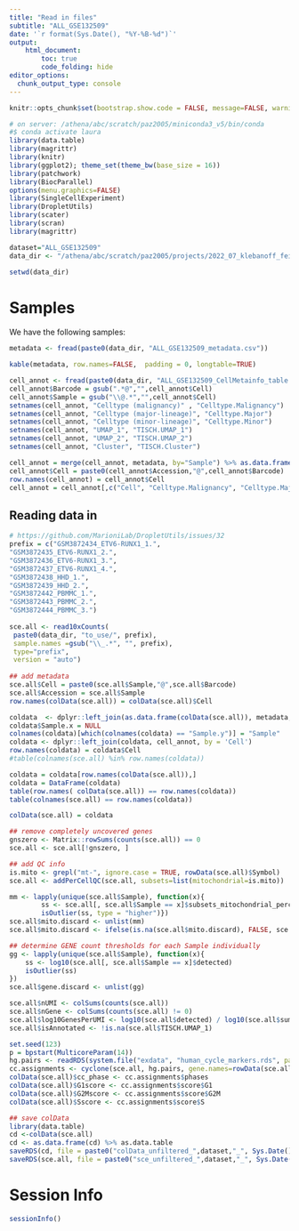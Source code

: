 ```yaml
---
title: "Read in files"
subtitle: "ALL_GSE132509"
date: '`r format(Sys.Date(), "%Y-%B-%d")`'
output:
    html_document:
        toc: true
        code_folding: hide
editor_options: 
  chunk_output_type: console
---
```


```r
knitr::opts_chunk$set(bootstrap.show.code = FALSE, message=FALSE, warning=FALSE, cache=FALSE, echo=FALSE)
```

```r
# on server: /athena/abc/scratch/paz2005/miniconda3_v5/bin/conda
#$ conda activate laura
library(data.table)
library(magrittr)
library(knitr)
library(ggplot2); theme_set(theme_bw(base_size = 16))
library(patchwork)
library(BiocParallel)
options(menu.graphics=FALSE)
library(SingleCellExperiment)
library(DropletUtils)
library(scater)
library(scran)
library(magrittr)

dataset="ALL_GSE132509"
data_dir <- "/athena/abc/scratch/paz2005/projects/2022_07_klebanoff_fei_scRNAseq/datasets/ALL_GSE132509/"

setwd(data_dir)
```


# Samples

We have the following samples:

```r
metadata <- fread(paste0(data_dir, "ALL_GSE132509_metadata.csv"))

kable(metadata, row.names=FALSE,  padding = 0, longtable=TRUE) 
```


```r
cell_annot <- fread(paste0(data_dir, "ALL_GSE132509_CellMetainfo_table.tsv"))
cell_annot$Barcode = gsub(".*@","",cell_annot$Cell)
cell_annot$Sample = gsub("\\@.*","",cell_annot$Cell)
setnames(cell_annot, "Celltype (malignancy)" , "Celltype.Malignancy")
setnames(cell_annot, "Celltype (major-lineage)", "Celltype.Major")
setnames(cell_annot, "Celltype (minor-lineage)", "Celltype.Minor")
setnames(cell_annot, "UMAP_1", "TISCH.UMAP_1")
setnames(cell_annot, "UMAP_2", "TISCH.UMAP_2")
setnames(cell_annot, "Cluster", "TISCH.Cluster")

cell_annot = merge(cell_annot, metadata, by="Sample") %>% as.data.frame()
cell_annot$Cell = paste0(cell_annot$Accession,"@",cell_annot$Barcode)
row.names(cell_annot) = cell_annot$Cell
cell_annot = cell_annot[,c("Cell", "Celltype.Malignancy", "Celltype.Major", "Celltype.Minor", "TISCH.UMAP_1", "TISCH.UMAP_2","TISCH.Cluster")]
```

## Reading data in

```r
# https://github.com/MarioniLab/DropletUtils/issues/32
prefix = c("GSM3872434_ETV6-RUNX1_1.",
"GSM3872435_ETV6-RUNX1_2.",
"GSM3872436_ETV6-RUNX1_3.",
"GSM3872437_ETV6-RUNX1_4.",
"GSM3872438_HHD_1.",
"GSM3872439_HHD_2.",
"GSM3872442_PBMMC_1.",
"GSM3872443_PBMMC_2.",
"GSM3872444_PBMMC_3.")
		
sce.all <- read10xCounts(
 paste0(data_dir, "to_use/", prefix),
 sample.names =gsub("\\_.*", "", prefix),
 type="prefix",
 version = "auto")
 
## add metadata
sce.all$Cell = paste0(sce.all$Sample,"@",sce.all$Barcode)
sce.all$Accession = sce.all$Sample
row.names(colData(sce.all)) = colData(sce.all)$Cell

coldata  <- dplyr::left_join(as.data.frame(colData(sce.all)), metadata, by = "Accession")
coldata$Sample.x = NULL 
colnames(coldata)[which(colnames(coldata) == "Sample.y")] = "Sample"
coldata <- dplyr::left_join(coldata, cell_annot, by = 'Cell')
row.names(coldata) = coldata$Cell
#table(colnames(sce.all) %in% row.names(coldata))

coldata = coldata[row.names(colData(sce.all)),]
coldata = DataFrame(coldata)
table(row.names( colData(sce.all)) == row.names(coldata))
table(colnames(sce.all) == row.names(coldata))

colData(sce.all) = coldata

## remove completely uncovered genes
gnszero <- Matrix::rowSums(counts(sce.all)) == 0
sce.all <- sce.all[!gnszero, ]

## add QC info
is.mito <- grepl("mt-", ignore.case = TRUE, rowData(sce.all)$Symbol)
sce.all <- addPerCellQC(sce.all, subsets=list(mitochondrial=is.mito))

mm <- lapply(unique(sce.all$Sample), function(x){
        ss <- sce.all[, sce.all$Sample == x]$subsets_mitochondrial_percent
        isOutlier(ss, type = "higher")})
sce.all$mito.discard <- unlist(mm)
sce.all$mito.discard <- ifelse(is.na(sce.all$mito.discard), FALSE, sce.all$mito.discard)

## determine GENE count thresholds for each Sample individually
gg <- lapply(unique(sce.all$Sample), function(x){
    ss <- log10(sce.all[, sce.all$Sample == x]$detected)
    isOutlier(ss)
})
sce.all$gene.discard <- unlist(gg)

sce.all$nUMI <- colSums(counts(sce.all))
sce.all$nGene <- colSums(counts(sce.all) != 0)
sce.all$log10GenesPerUMI <- log10(sce.all$detected) / log10(sce.all$sum)
sce.all$isAnnotated <- !is.na(sce.all$TISCH.UMAP_1)

set.seed(123)
p = bpstart(MulticoreParam(14))
hg.pairs <- readRDS(system.file("exdata", "human_cycle_markers.rds", package="scran"))
cc.assignments <- cyclone(sce.all, hg.pairs, gene.names=rowData(sce.all)$ID, BPPARAM=p)
colData(sce.all)$cc_phase <- cc.assignments$phases
colData(sce.all)$G1score <- cc.assignments$score$G1
colData(sce.all)$G2Mscore <- cc.assignments$score$G2M
colData(sce.all)$Sscore <- cc.assignments$score$S

## save colData
library(data.table)
cd <-colData(sce.all) 
cd <- as.data.frame(cd) %>% as.data.table
saveRDS(cd, file = paste0("colData_unfiltered_",dataset,"_", Sys.Date(), ".rds"))
saveRDS(sce.all, file = paste0("sce_unfiltered_",dataset,"_", Sys.Date(), ".rds"))
```


# Session Info
```r
sessionInfo()
```

